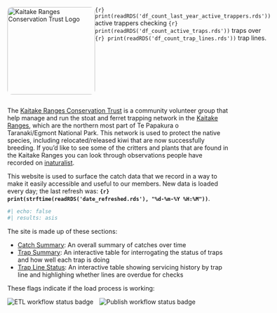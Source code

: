

<div style="display: flex;">

<img src="KTrust.png" alt="Kaitake Ranges Conservation Trust Logo" style="width: 200px; border-radius: 10px;">

<span class="home-leadtext">
  <span class="lead-accentuate">`{r} print(readRDS('df_count_last_year_active_trappers.rds'))`</span> active trappers checking <span class="lead-accentuate">`{r} print(readRDS('df_count_active_traps.rds'))`</span> traps over <span class="lead-accentuate">`{r} print(readRDS('df_count_trap_lines.rds'))`</span> trap lines.
</span>
<!--  things to add: trap count, checks, people involved over last year, number of trap lines -->

</div>

<p>
  The <a href="https://www.facebook.com/kaitakeconservation/" target="_blank">Kaitake Ranges Conservation Trust</a> is a community volunteer group that help manage and run the stoat and ferret trapping network in the <a href="https://en.wikipedia.org/wiki/Kaitake_Range" target="_blank">Kaitake Ranges</a>, which are the northern most part of Te Papakura o Taranaki/Egmont National Park. This network is used to protect the native species, including relocated/released kiwi that are now successfully breeding. If you'd like to see some of the critters and plants that are found in the Kaitake Ranges you can look through observations people have recorded on <a href="https://inaturalist.nz/observations?lat=-39.16001050286571&lng=173.96740434027322&radius=3.4229983790009344" target="_blank">inaturalist</a>.
</p>

<p>
  This website is used to surface the catch data that we record in a way to make it easily accessible and useful to our members. New data is loaded every day; the last refresh was: <b>`{r} print(strftime(readRDS('date_refreshed.rds'), "%d-%m-%Y %H:%M"))`</b>.
  
```r
#| echo: false
#| results: asis
```

<p>
  The site is made up of these sections:
  <ul type = "dot">
  <li><a href="catchsummary.html">Catch Summary</a>: An overall summary of catches over time</li>
  <li><a href="trapsummary.html">Trap Summary</a>: An interactive table for interrogating the status of traps and how well each trap is doing</li>
  <li><a href="traplinestatus.html">Trap Line Status</a>: An interactive table showing servicing history by trap line and highlighing whether lines are overdue for checks</li>
  </ul>
</p>
<p>
  These flags indicate if the load process is working:
</p>
<p class="d-flex justify-content-center">
  <img src="https://github.com/kaitakeranges/kaitakeranges.github.io/actions/workflows/import_data.yml/badge.svg" alt="ETL workflow status badge" style="margin-right: 10px" />
  <img src="https://github.com/kaitakeranges/kaitakeranges.github.io/actions/workflows/publish.yml/badge.svg" alt="Publish workflow status badge" />
</p>